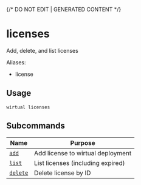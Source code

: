 {/* DO NOT EDIT | GENERATED CONTENT */}

# licenses

Add, delete, and list licenses

Aliases:

- license

## Usage

```console
wirtual licenses
```

## Subcommands

| Name                                        | Purpose                           |
| ------------------------------------------- | --------------------------------- |
| [<code>add</code>](./licenses_add.md)       | Add license to wirtual deployment   |
| [<code>list</code>](./licenses_list.md)     | List licenses (including expired) |
| [<code>delete</code>](./licenses_delete.md) | Delete license by ID              |
